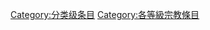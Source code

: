 {{catmore1|[[Wikipedia:宗教专题|Wikipedia:宗教专题]]}}
{{Articles by Quality|topic=宗教|project=宗教|format=TOC}}
{{emptycat}}

[[Category:分类级条目|Category:分类级条目]]
[[Category:各等級宗教條目|Category:各等級宗教條目]]